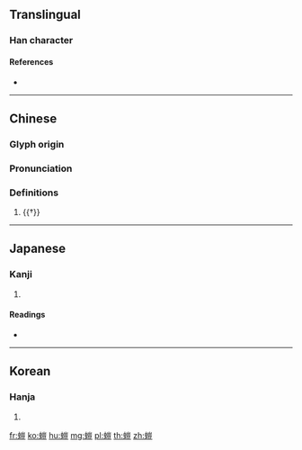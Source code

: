 {{character info/new}}
==Translingual==

===Han character===
{{Han char|rn=142|rad=虫|as=10|sn=16|four=52118|canj=LIUMT|ids=⿰虫豈}}

====References====
* {{Han ref|kx=1093.270|dkj=33415|dj=1558.190|hdz=42878.110|uh=8798|ud=34712|bh=EB63|bd=60259}}

----

==Chinese==
{{zh-forms}}

===Glyph origin===
{{Han etym}}

===Pronunciation===
{{zh-pron
|m=yǐ
|c=ngai5
|h=pfs=
|md=
|mn=
|w=
|mc=y
|oc=y
|cat=n
}}

===Definitions===
{{zh-hanzi}}

# {{†}} {{zh-alt-form|蟻|ant}}

----

==Japanese==

===Kanji===
{{ja-kanji|grade=|rs=虫10}}

# {{alternative form of|蟻|lang=ja}}

====Readings====
* {{ja-readings|on=[[ぎ]] (gi)|kun=[[あり]] (ari)|nanori=}}

----

==Korean==

===Hanja===
{{ko-hanja|hangeul=의|eumhun=|rv=ui|mr=ŭi|y=uy}}

# {{defn|lang=ko|sort=虫10}}

[[fr:螘]]
[[ko:螘]]
[[hu:螘]]
[[mg:螘]]
[[pl:螘]]
[[th:螘]]
[[zh:螘]]